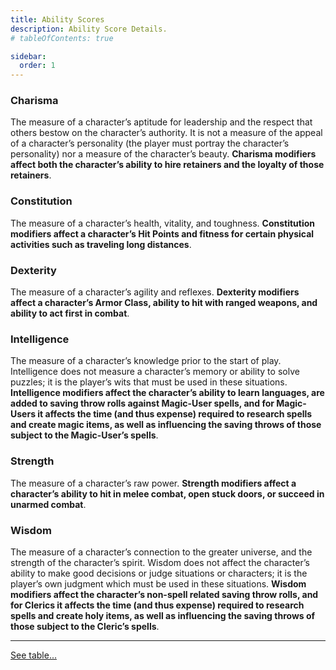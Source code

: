 ```yaml
---
title: Ability Scores
description: Ability Score Details.
# tableOfContents: true

sidebar:
  order: 1
---
```


### Charisma

The measure of a character’s aptitude for leadership and the respect that others bestow on the character’s authority. It is not a measure of the appeal of a character’s personality (the player must
portray the character’s personality) nor a measure of the character’s beauty. **Charisma modifiers affect both the character’s ability to hire retainers and the loyalty of those retainers**.

### Constitution

The measure of a character’s health, vitality, and toughness. **Constitution modifiers affect a character’s Hit Points and fitness for certain physical activities such as traveling long distances**.

### Dexterity

The measure of a character’s agility and reflexes. **Dexterity modifiers affect a character’s Armor Class, ability to hit with ranged weapons, and ability to act first in combat**.

### Intelligence

The measure of a character’s knowledge prior to the start of play. Intelligence does not measure a character’s memory or ability to solve puzzles; it is the player’s wits that must be used in these
situations. **Intelligence modifiers affect the character’s ability to learn languages, are added to saving throw rolls against Magic-User spells, and for Magic-Users it affects the time (and thus
expense) required to research spells and create magic items, as well as influencing the saving throws of those subject to the Magic-User’s spells**.

### Strength

The measure of a character’s raw power. **Strength modifiers affect a character’s ability to hit in melee combat, open stuck doors, or succeed in unarmed combat**.

### Wisdom

The measure of a character’s connection to the greater universe, and the strength of the character’s spirit. Wisdom does not affect the character’s ability to make good decisions or judge situations
or characters; it is the player’s own judgment which must be used in these situations. **Wisdom modifiers affect the character’s non-spell related saving throw rolls, and for Clerics it affects the
time (and thus expense) required to research spells and create holy items, as well as influencing the saving throws of those subject to the Cleric’s spells**.

---

[See table...](/reference/abilities)
